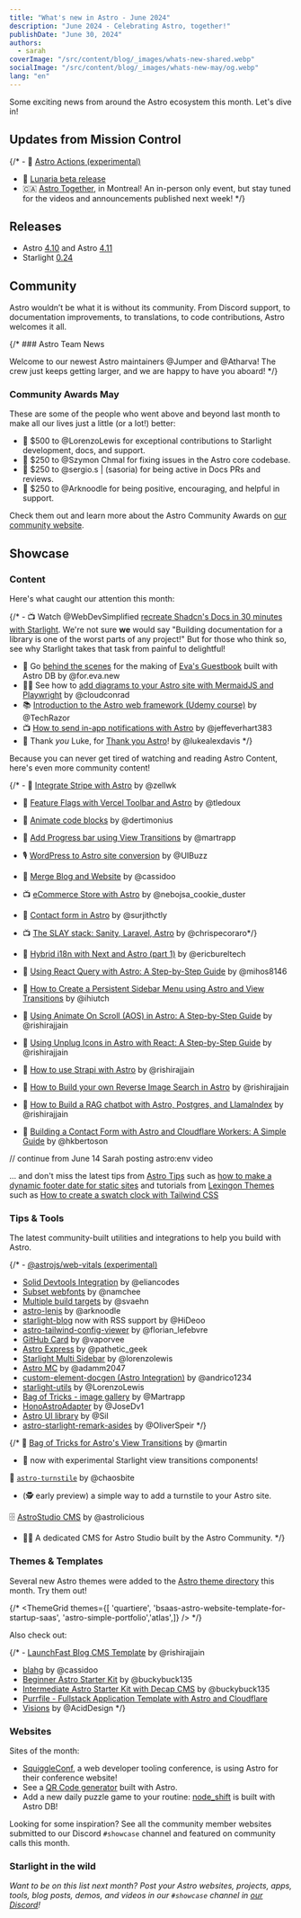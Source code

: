 ```yaml
---
title: "What's new in Astro - June 2024"
description: "June 2024 - Celebrating Astro, together!"
publishDate: "June 30, 2024"
authors:
  - sarah
coverImage: "/src/content/blog/_images/whats-new-shared.webp"
socialImage: "/src/content/blog/_images/whats-new-may/og.webp"
lang: "en"
---
```


Some exciting news from around the Astro ecosystem this month. Let's dive in!

## Updates from Mission Control

{/* - 🚀 [Astro Actions (experimental)](/blog/astro-480/#experimental-astro-actions)
- 🥳 [Lunaria beta release](https://lunaria.dev/blog/introducing-lunaria)
- 🇨🇦 [Astro Together](https://lu.ma/astro-together-meetup-2024), in Montreal! An in-person only event, but stay tuned for the videos and announcements published next week! */}

## Releases

- Astro [4.10](https://astro.build/blog/astro-4100/) and Astro [4.11](https://astro.build/blog/astro-4110/)
- Starlight [0.24](https://github.com/withastro/starlight/releases/tag/%40astrojs%2Fstarlight%400.24.0)

## Community

Astro wouldn’t be what it is without its community. From Discord support, to documentation improvements, to translations, to code contributions, Astro welcomes it all.

{/* ### Astro Team News

Welcome to our newest Astro maintainers @Jumper and @Atharva! The crew just keeps getting larger, and we are happy to have you aboard! */}

### Community Awards May

These are some of the people who went above and beyond last month to make all our lives just a little (or a lot!) better:

- 🌟 $500 to @LorenzoLewis  for exceptional contributions to Starlight development, docs, and support.
- 🚀 $250 to  @Szymon Chmal for fixing issues in the Astro core codebase.
- 🎈 $250 to @sergio.s | (sasoria)  for being active in Docs PRs and reviews.
- 🎊 $250 to @Arknoodle  for being positive, encouraging, and helpful in support.

Check them out and learn more about the Astro Community Awards on [our community website](https://community.astro.build).



## Showcase

### Content

Here's what caught our attention this month: 

{/* - 📺 Watch @WebDevSimplified [recreate Shadcn's Docs in 30 minutes with Starlight](https://www.youtube.com/watch?v=5pq80drDrNs). We're not sure **we** would say "Building documentation for a library is one of the worst parts of any project!" But for those who think so, see why Starlight takes that task from painful to delightful!
- 📖 Go [behind the scenes](https://eva.town/posts/design-outside-the-computer) for the making of [Eva's Guestbook](https://eva.town/guestbook) built with Astro DB by @for.eva.new 
- 🧜‍♀️ See how to [add diagrams to your Astro site with MermaidJS and Playwright](https://agramont.net/blog/diagraming-with-mermaidjs-astro/) by @cloudconrad
- 📚 [Introduction to the Astro web framework (Udemy course)](https://www.udemy.com/course/introduction-to-the-astro-web-framework/) by @TechRazor
- 📺 [How to send in-app notifications with Astro](https://www.youtube.com/watch?v=j7XvQjnowSA) by @jeffeverhart383
- 🤗 Thank *you* Luke, for [Thank you Astro](https://lukealexdavis.co.uk/posts/how-astro-changed-my-web-life/)! by @lukealexdavis */}

Because you can never get tired of watching and reading Astro Content, here's even more community content!

{/* - 📄 [Integrate Stripe with Astro](https://zellwk.com/blog/stripe-astro-recipe/) by @zellwk
- 📄 [Feature Flags with Vercel Toolbar and Astro](https://www.thomasledoux.be/blog/feature-flags-astro-vercel-toolbar) by @tledoux
- 📄 [Animate code blocks](https://www.dertimonius.dev/blog/til-27) by @dertimonius
- 📄 [Add Progress bar using View Transitions](https://events-3bg.pages.dev/loading/progress-bar/one/) by @martrapp
- 🎙️ [WordPress to Astro site conversion](https://share.transistor.fm/s/d86496cd) by @UIBuzz
- 📄 [Merge Blog and Website](https://cassidoo.co/post/blog-website-baby/) by @cassidoo
- 📺 [eCommerce Store with Astro](https://www.youtube.com/watch?v=vi_HfqWtCBc&t=21s) by @nebojsa_cookie_duster
- 📄 [Contact form in Astro](https://medium.com/@surjithctly/how-to-build-a-contact-form-in-astro-728f68c997db) by @surjithctly



- 📺 [The SLAY stack: Sanity, Laravel, Astro](https://www.youtube.com/watch?v=vl651FQPmBY) by @chrispecoraro*/}

- 📄 [Hybrid i18n with Next and Astro (part 1)](https://www.ericburel.tech/blog/hybrid-i18n-next-astro-1) by @ericbureltech
- 📄 [Using React Query with Astro: A Step-by-Step Guide](https://hounie.me/writings/how-to-use-react-query-with-astro/) by @mihos8146
- 📄 [How to Create a Persistent Sidebar Menu using Astro and View Transitions](https://jbhutch.com/blog/astro-with-peristent-sidebar/) by @ihiutch 
- 📄 [Using Animate On Scroll (AOS) in Astro: A Step-by-Step Guide](https://www.launchfa.st/blog/aos-astro) by @rishirajjain
- 📄 [Using Unplug Icons in Astro with React: A Step-by-Step Guide](https://www.launchfa.st/blog/react-astro-unplugin-icons) by @rishirajjain
- 📄 [How to use Strapi with Astro](https://neon.tech/guides/strapi-cms) by @rishirajjain
- 📄 [How to Build your own Reverse Image Search in Astro](https://neon.tech/guides/llamaindex-postgres-search-images) by @rishirajjain
- 📄 [How to Build a RAG chatbot with Astro, Postgres, and LlamaIndex](https://neon.tech/guides/chatbot-astro-postgres-llamaindex) by @rishirajjain
- 📄 [Building a Contact Form with Astro and Cloudflare Workers: A Simple Guide](https://hkbertoson.hashnode.dev/building-a-contact-form-with-astro-and-cloudflare-workers-a-simple-guide) by @hkbertoson

// continue from June 14 Sarah posting astro:env video

 ... and don't miss the latest tips from [Astro Tips](https://astro-tips.dev) such as [how to make a dynamic footer date for static sites](https://astro-tips.dev/recipes/dynamic-footer-date-for-static-websites/) and tutorials from [Lexingon Themes](https://lexingtonthemes.com/tutorials/) such as [How to create a swatch clock with Tailwind CSS]( https://lexingtonthemes.com/tutorials/how-to-create-a-swatch-clock-with-tailwind-css/)



### Tips & Tools

The latest community-built utilities and integrations to help you build with Astro.

{/* - [@astrojs/web-vitals (experimental)](https://www.npmjs.com/package/@astrojs/web-vitals)
- [Solid Devtools Integration](https://github.com/ElianCodes/astro-solid-devtools-integration/tree/main) by @eliancodes
- [Subset webfonts](https://github.com/Namchee/fontsubs/tree/master/packages/astro) by @namchee
- [Multiple build targets](https://suven.github.io/astro-po-i18n/) by @svaehn
- [astro-lenis](https://www.npmjs.com/package/astro-lenis) by @arknoodle
- [starlight-blog](https://github.com/HiDeoo/starlight-blog) now with RSS support by @HiDeoo
- [astro-tailwind-config-viewer](https://github.com/florian-lefebvre/astro-tailwind-config-viewer) by @florian_lefebvre
- [GitHub Card](https://github.com/vaporvee/astro-github-component) by @vaporvee
- [Astro Express](https://github.com/patheticGeek/astro-express) by @pathetic_geek
- [Starlight Multi Sidebar](https://github.com/lorenzolewis/starlight-multi-sidebar) by @lorenzolewis
- [Astro MC](https://github.com/MatthiesenXYZ/astro-mcserverstatus) by @adamm2047
- [custom-element-docgen (Astro Integration)](https://github.com/andrico1234/custom-element-docgen) by @andrico1234
- [starlight-utils](https://starlight-utils.pages.dev/) by @LorenzoLewis
- [Bag of Tricks - image gallery](https://events-3bg.pages.dev/image-gallery/) by @Martrapp
- [HonoAstroAdapter](https://github.com/JoseDv1/HonoAstroAdapter) by @JoseDv1
- [Astro UI library](https://ui.full.dev/) by @Sil
- [astro-starlight-remark-asides](https://github.com/OliverSpeir/astro-starlight-remark-asides#readme) by @OliverSpeir */}


{/* 👜 [Bag of Tricks for Astro's View Transitions](https://events-3bg.pages.dev/jotter/) by @martin
  - 🌟 now with experimental Starlight view transitions components!


🛞 [`astro-turnstile`](https://github.com/hkbertoson/astro-turnstile) by @chaosbite
  - (🕵️ early preview) a simple way to add a turnstile to your Astro site.

🗄️ [AstroStudio CMS](https://astro-studiocms.xyz/) by @astrolicious
  - 🧑‍🚀 A dedicated CMS for Astro Studio built by the Astro Community. */}



### Themes & Templates

Several new Astro themes were added to the [Astro theme directory](https://astro.build/themes/) this month. Try them out!

{/* <ThemeGrid themes={[ 'quartiere', 'bsaas-astro-website-template-for-startup-saas', 'astro-simple-portfolio','atlas',]} /> */}

Also check out:

{/* - [LaunchFast Blog CMS Template](https://twitter.com/rishi_raj_jain_/status/1785573947121262733) by @rishirajjain
- [blahg](https://github.com/cassidoo/blahg) by @cassidoo
- [Beginner Astro Starter Kit](https://github.com/BuckyBuck135/Beginner-Astro-v4-Starter-Kit) by @buckybuck135
- [Intermediate Astro Starter Kit with Decap CMS](https://github.com/BuckyBuck135/Intermediate-Astro-v4-Decap-CMS) by @buckybuck135
- [Purrfile - Fullstack Application Template with Astro and Cloudflare](https://shop.hounie.me/l/full-stack-astro-and-cloudflare-purrfile)
- [Visions](https://visions.hounie.me/) by @AcidDesign */}



### Websites

Sites of the month:

- [SquiggleConf](https://2024.squiggleconf.com/), a web developer tooling conference, is using Astro for their conference website!
- See a [QR Code generator](https://qr.florian-lefebvre.dev/) built with Astro.
- Add a new daily puzzle game to your routine: [node_shift](https://nodeshift.click/) is built with Astro DB!

Looking for some inspiration? See all the community member websites submitted to our Discord `#showcase` channel and featured on community calls this month.

<MonthlyShowcaseGrid startDate="2024-06-01" endDate="2024-06-30" />

### Starlight in the wild

<MonthlyShowcaseGrid starlight startDate="2024-06-01" endDate="2024-06-30" />

*Want to be on this list next month? Post your Astro websites, projects, apps, tools, blog posts, demos, and videos in our `#showcase` channel in [our Discord](https://astro.build/chat)!*


